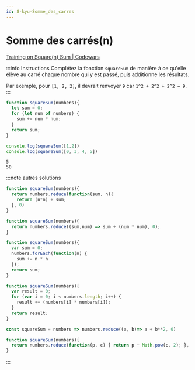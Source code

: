 ```yaml
---
id: 8-kyu-Somme_des_carres
---
```


# Somme des carrés(n)

[Training on Square(n) Sum | Codewars](https://www.codewars.com/kata/515e271a311df0350d00000f/train/javascript)

:::info Instructions
Complétez la fonction `squareSum` de manière à ce qu'elle élève au carré chaque nombre qui y est passé, puis additionne les résultats.

Par exemple, pour `[1, 2, 2]`, il devrait renvoyer `9` car `1^2 + 2^2 + 2^2 = 9`.
:::

```javascript
function squareSum(numbers){
  let sum = 0;
  for (let num of numbers) {
    sum += num * num;
  }
  return sum;
}
```

<nav className="docs-nav">
<div className="docs-nav-code">

```javascript title="Exemples de tests"
console.log(squareSum([1,2])
console.log(squareSum([0, 3, 4, 5])
```

</div>
<div className="docs-nav-html">

```shell title="console"
5
50
```

</div>
</nav>

:::note autres solutions

```javascript
function squareSum(numbers){
  return numbers.reduce(function(sum, n){
    return (n*n) + sum;
  }, 0)
}
```

```javascript
function squareSum(numbers){
  return numbers.reduce((sum,num) => sum + (num * num), 0);
}
```

```javascript
function squareSum(numbers){
  var sum = 0;
  numbers.forEach(function(n) {
    sum += n * n
  });
  return sum;
}
```

```javascript
function squareSum(numbers){
  var result = 0;
  for (var i = 0; i < numbers.length; i++) {
    result += (numbers[i] * numbers[i]);
  }
  return result;
}
```

```javascript
const squareSum = numbers => numbers.reduce((a, b)=> a + b**2, 0)
```

```javascript
function squareSum(numbers){
  return numbers.reduce(function(p, c) { return p + Math.pow(c, 2); }, 0);
}
```

:::